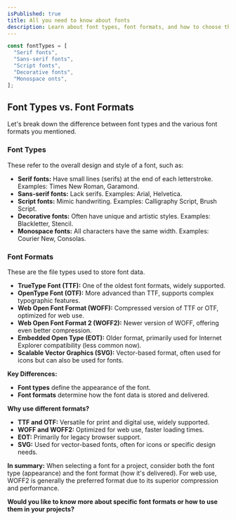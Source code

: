 ```yaml
---
isPublished: true
title: All you need to know about fonts
description: Learn about font types, font formats, and how to choose the right fonts for your projects.
---
```


```js
const fontTypes = [
  "Serif fonts",
  "Sans-serif fonts",
  "Script fonts",
  "Decorative fonts",
  "Monospace onts",
];
```

## Font Types vs. Font Formats

Let's break down the difference between font types and the various font formats you mentioned.

### Font Types

These refer to the overall design and style of a font, such as:

- **Serif fonts:** Have small lines (serifs) at the end of each letterstroke. Examples: Times New Roman, Garamond.
- **Sans-serif fonts:** Lack serifs. Examples: Arial, Helvetica.
- **Script fonts:** Mimic handwriting. Examples: Calligraphy Script, Brush Script.
- **Decorative fonts:** Often have unique and artistic styles. Examples: Blackletter, Stencil.
- **Monospace fonts:** All characters have the same width. Examples: Courier New, Consolas.

### Font Formats

These are the file types used to store font data.

- **TrueType Font (TTF):** One of the oldest font formats, widely supported.
- **OpenType Font (OTF):** More advanced than TTF, supports complex typographic features.
- **Web Open Font Format (WOFF):** Compressed version of TTF or OTF, optimized for web use.
- **Web Open Font Format 2 (WOFF2):** Newer version of WOFF, offering even better compression.
- **Embedded Open Type (EOT):** Older format, primarily used for Internet Explorer compatibility (less common now).
- **Scalable Vector Graphics (SVG):** Vector-based format, often used for icons but can also be used for fonts.

**Key Differences:**

- **Font types** define the appearance of the font.
- **Font formats** determine how the font data is stored and delivered.

**Why use different formats?**

- **TTF and OTF:** Versatile for print and digital use, widely supported.
- **WOFF and WOFF2:** Optimized for web use, faster loading times.
- **EOT:** Primarily for legacy browser support.
- **SVG:** Used for vector-based fonts, often for icons or specific design needs.

**In summary:**
When selecting a font for a project, consider both the font type (appearance) and the font format (how it's delivered). For web use, WOFF2 is generally the preferred format due to its superior compression and performance.

**Would you like to know more about specific font formats or how to use them in your projects?**
